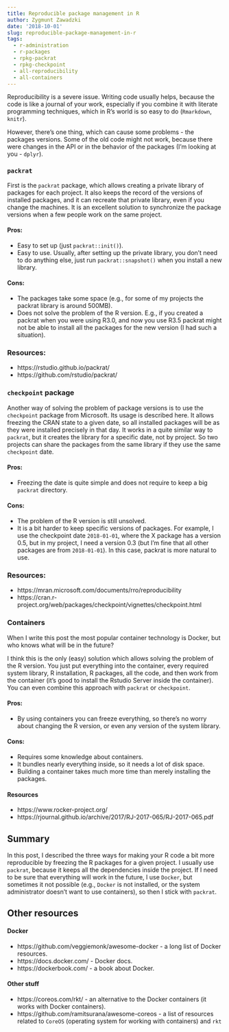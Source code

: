 ```yaml
---
title: Reproducible package management in R
author: Zygmunt Zawadzki
date: '2018-10-01'
slug: reproducible-package-management-in-r
tags:
  - r-administration
  - r-packages
  - rpkg-packrat
  - rpkg-checkpoint
  - all-reproducibility
  - all-containers
---
```


Reproducibility is a severe issue. Writing code usually helps, because the code is like a journal of your work, especially if you combine it with literate programming techniques, which in R's world is so easy to do (`Rmarkdown`, `knitr`).

However, there's one thing, which can cause some problems - the packages versions. Some of the old code might not work, because there were changes in the API or in the behavior of the packages (I'm looking at you - `dplyr`).

### `packrat`

First is the `packrat` package, which allows creating a private library of packages for each project. It also keeps the record of the versions of installed packages, and it can recreate that private library, even if you change the machines. It is an excellent solution to synchronize the package versions when a few people work on the same project.

#### Pros:

- Easy to set up (just `packrat::init()`).
- Easy to use. Usually, after setting up the private library, you don't need to do anything else, just run `packrat::snapshot()` when you install a new library.

#### Cons:

- The packages take some space (e.g., for some of my projects the packrat library is around 500MB).
- Does not solve the problem of the R version. E.g., if you created a packrat when you were using R3.0, and now you use R3.5 packrat might not be able to install all the packages for the new version (I had such a situation).

### Resources:

- https://rstudio.github.io/packrat/
- https://github.com/rstudio/packrat/

### `checkpoint` package

Another way of solving the problem of package versions is to use the `checkpoint` package from Microsoft. Its usage is described here. It allows freezing the CRAN state to a given date, so all installed packages will be as they were installed precisely in that day. It works in a quite similar way to `packrat`, but it creates the library for a specific date, not by project. So two projects can share the packages from the same library if they use the same `checkpoint` date.

#### Pros:

- Freezing the date is quite simple and does not require to keep a big `packrat` directory.

#### Cons:

- The problem of the R version is still unsolved.
- It is a bit harder to keep specific versions of packages. For example, I use the checkpoint date `2018-01-01`, where the X package has a version 0.5, but in my project, I need a version 0.3 (but I'm fine that all other packages are from `2018-01-01`). In this case, packrat is more natural to use.

### Resources:

- https://mran.microsoft.com/documents/rro/reproducibility
- https://cran.r-project.org/web/packages/checkpoint/vignettes/checkpoint.html

### Containers

When I write this post the most popular container technology is Docker, but who knows what will be in the future?

I think this is the only (easy) solution which allows solving the problem of the R version.  You just put everything into the container, every required system library, R installation, R packages, all the code, and then work from the container (it's good to install the Rstudio Server inside the container). You can even combine this approach with `packrat` or `checkpoint`.

#### Pros:
- By using containers you can freeze everything, so there's no worry about changing the R version, or even any version of the system library.

#### Cons:

- Requires some knowledge about containers.
- It bundles nearly everything inside, so it needs a lot of disk space.
- Building a container takes much more time than merely installing the packages.

#### Resources

- https://www.rocker-project.org/
- https://rjournal.github.io/archive/2017/RJ-2017-065/RJ-2017-065.pdf

## Summary

In this post, I described the three ways for making your R code a bit more reproducible by freezing the R packages for a given project. I usually use `packrat`, because it keeps all the dependencies inside the project. If I need to be sure that everything will work in the future, I use `Docker`, but sometimes it not possible (e.g., `Docker` is not installed, or the system administrator doesn't want to use containers), so then I stick with `packrat`.

## Other resources

#### Docker

- https://github.com/veggiemonk/awesome-docker - a long list of Docker resources.
- https://docs.docker.com/ - Docker docs.
- https://dockerbook.com/ - a book about Docker.

#### Other stuff

- https://coreos.com/rkt/ - an alternative to the Docker containers (it works with Docker containers).
- https://github.com/ramitsurana/awesome-coreos - a list of resources related to `CoreOS` (operating system for working with containers) and `rkt`
